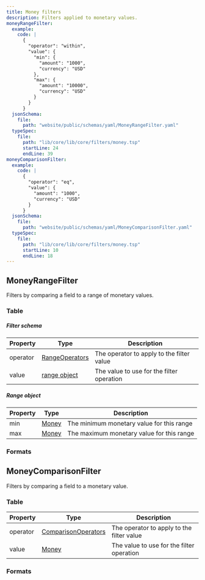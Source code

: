 ```yaml
---
title: Money filters
description: Filters applied to monetary values.
moneyRangeFilter:
  example:
    code: |
      {
        "operator": "within",
        "value": {
          "min": {
            "amount": "1000",
            "currency": "USD"
          },
          "max": {
            "amount": "10000",
            "currency": "USD"
          }
        }
      }
  jsonSchema:
    file:
      path: "website/public/schemas/yaml/MoneyRangeFilter.yaml"
  typeSpec:
    file:
      path: "lib/core/lib/core/filters/money.tsp"
      startLine: 24
      endLine: 39
moneyComparisonFilter:
  example:
    code: |
      {
        "operator": "eq",
        "value": {
          "amount": "1000",
          "currency": "USD"
        }
      }
  jsonSchema:
    file:
      path: "website/public/schemas/yaml/MoneyComparisonFilter.yaml"
  typeSpec:
    file:
      path: "lib/core/lib/core/filters/money.tsp"
      startLine: 10
      endLine: 18
---
```



## MoneyRangeFilter

Filters by comparing a field to a range of monetary values.

### Table

##### Filter schema

| Property | Type                                                    | Description                               |
| -------- | ------------------------------------------------------- | ----------------------------------------- |
| operator | [RangeOperators](/protocol/filters/base#rangeoperators) | The operator to apply to the filter value |
| value    | [range object](#range-object)                           | The value to use for the filter operation |

##### Range object

| Property | Type                             | Description                               |
| -------- | -------------------------------- | ----------------------------------------- |
| min      | [Money](/protocol/fields/money/) | The minimum monetary value for this range |
| max      | [Money](/protocol/fields/money/) | The maximum monetary value for this range |

### Formats

<SchemaFormatTabs
  example={frontmatter.moneyRangeFilter.example}
  jsonSchema={frontmatter.moneyRangeFilter.jsonSchema}
  typeSpec={frontmatter.moneyRangeFilter.typeSpec}
/>

## MoneyComparisonFilter

Filters by comparing a field to a monetary value.

### Table

| Property | Type                                                              | Description                               |
| -------- | ----------------------------------------------------------------- | ----------------------------------------- |
| operator | [ComparisonOperators](/protocol/filters/base#comparisonoperators) | The operator to apply to the filter value |
| value    | [Money](/protocol/fields/money/)                                  | The value to use for the filter operation |

### Formats

<SchemaFormatTabs
  example={frontmatter.moneyComparisonFilter.example}
  jsonSchema={frontmatter.moneyComparisonFilter.jsonSchema}
  typeSpec={frontmatter.moneyComparisonFilter.typeSpec}
/>
